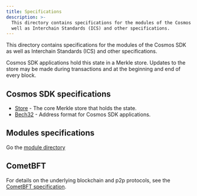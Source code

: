 ```yaml
---
title: Specifications
description: >-
  This directory contains specifications for the modules of the Cosmos SDK as
  well as Interchain Standards (ICS) and other specifications.
---
```


This directory contains specifications for the modules of the Cosmos SDK as well as Interchain Standards (ICS) and other specifications.

Cosmos SDK applications hold this state in a Merkle store. Updates to
the store may be made during transactions and at the beginning and end of every
block.

## Cosmos SDK specifications

* [Store](/docs/sdk/v0.53/documentation/state-storage/store) - The core Merkle store that holds the state.
* [Bech32](/docs/sdk/v0.53/documentation/protocol-development/bech32) - Address format for Cosmos SDK applications.

## Modules specifications

Go the [module directory](https://docs.cosmos.network/main/modules)

## CometBFT

For details on the underlying blockchain and p2p protocols, see
the [CometBFT specification](https://github.com/cometbft/cometbft/tree/main/spec).

